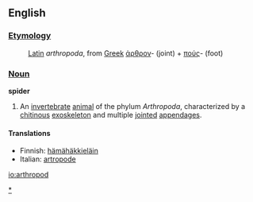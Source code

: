 ==English==

===[[Etymology]]===
:[[Latin]] ''arthropoda'', from [[Greek]] [[ἀρθρον]]- (joint) + [[πούς]]- (foot)

===[[Noun]]===
'''spider'''
#An [[invertebrate]] [[animal]] of the phylum ''Arthropoda'', characterized by a [[chitin]]ous [[exoskeleton]] and multiple [[joint]]ed [[appendage]]s.

====Translations====
*Finnish: [[hämähäkkieläin]]
*Italian: [[artropode]]

[[io:arthropod]]
[[Category:Arthropods|*]]